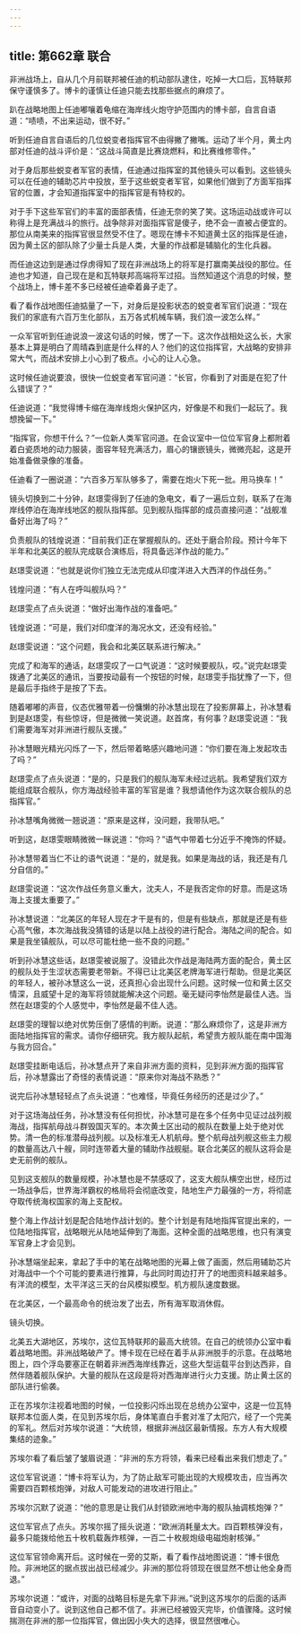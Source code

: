 ```yaml
---
---
---
```

title: 第662章 联合
---



非洲战场上，自从几个月前联邦被任迪的机动部队逮住，吃掉一大口后，瓦特联邦保守谨慎多了。博卡的谨慎让任迪只能去找那些据点的麻烦了。

趴在战略地图上任迪嘟嚷着龟缩在海岸线火炮守护范围内的博卡部，自言自语道：“啧啧，不出来运动，很不好。”

听到任迪自言自语后的几位蜕变者指挥官不由得撇了撇嘴。运动了半个月，黄土内部对任迪的战斗评价是：“这战斗简直是比赛烧燃料，和比赛维修零件。”

对于身后那些蜕变者军官的表情，任迪通过指挥室的其他镜头可以看到。这些镜头可以在任迪的辅助芯片中投放，至于这些蜕变者军官，如果他们做到了方面军指挥官的位置，才会知道指挥室中的指挥官是有特权的。

对于手下这些军官们的丰富的面部表情，任迪无奈的笑了笑。这场运动战或许可以称得上是充满战斗的旅行。战争除非对面指挥官是傻子，绝不会一直被占便宜的。那位从南美来的指挥官很显然受不住了。嗯现在博卡不知道黄土区的指挥是任迪，因为黄土区的部队除了少量士兵是人类，大量的作战都是辅脑化的生化兵器。

而任迪这边到是通过俘虏得知了现在非洲战场上的将军是打赢南美战役的那位。任迪也才知道，自己现在是和瓦特联邦高端将军过招。当然知道这个消息的时候，整个战场上，博卡差不多已经被任迪牵着鼻子走了。

看了看作战地图任迪掂量了一下，对身后是投影状态的蜕变者军官们说道：“现在我们的家底有六百万生化部队，五万各式机械车辆，我们浪一波怎么样。”

一众军官听到任迪说浪一波这句话的时候，愣了一下。这次作战相处这么长，大家基本上算是明白了周晴森到底是什么样的人？他们的这位指挥官，大战略的安排非常大气，而战术安排上小心到了极点。小心的让人心急。

这时候任迪说要浪，很快一位蜕变者军官问道：“长官，你看到了对面是在犯了什么错误了？”

任迪说道：“我觉得博卡缩在海岸线炮火保护区内，好像是不和我们一起玩了。我想挽留一下。”

“指挥官，你想干什么？”一位新人类军官问道。在会议室中一位位军官身上都附着着白瓷质地的动力服装，面容年轻充满活力，眉心的镶嵌镜头，微微亮起，这是开始准备做录像的准备。

任迪看了一圈说道：“六百多万军队够多了，需要在炮火下死一批。用马换车！”

镜头切换到二十分钟，赵璟雯得到了任迪的急电文，看了一遍后立刻，联系了在海岸线停泊在海岸线地区的舰队指挥部。见到舰队指挥部的成员直接问道：“战舰准备好出海了吗？”

负责舰队的钱煌说道：“目前我们正在掌握舰队的。还处于磨合阶段。预计今年下半年和北美区的舰队完成联合演练后，将具备远洋作战的能力。”

赵璟雯说道：“也就是说你们独立无法完成从印度洋进入大西洋的作战任务。”

钱煌问道：“有人在呼叫舰队吗？”

赵璟雯点了点头说道：“做好出海作战的准备吧。”

钱煌说道：“可是，我们对印度洋的海况水文，还没有经验。”

赵璟雯说道：“这个问题，我会和北美区联系进行解决。”

完成了和海军的通话，赵璟雯叹了一口气说道：“这时候要舰队，哎。”说完赵璟雯拨通了北美区的通讯，当要按动最有一个按钮的时候，赵璟雯手指犹豫了一下，但是最后手指终于是按了下去。

随着嘟嘟的声音，仪态优雅带着一份慵懒的孙冰慧出现在了投影屏幕上，孙冰慧看到是赵璟雯，有些惊讶，但是微微一笑说道。赵首席，有何事？赵璟雯说道：“我们需要海军对非洲进行舰队支援。”

孙冰慧眼光精光闪烁了一下，然后带着略感兴趣地问道：“你们要在海上发起攻击了吗？”

赵璟雯点了点头说道：“是的，只是我们的舰队海军未经过远航。我希望我们双方能组成联合舰队，你方海战经验丰富的军官是谁？我想请他作为这次联合舰队的总指挥官。”

孙冰慧嘴角微微一翘说道：“原来是这样，没问题，我带队吧。”

听到这，赵璟雯眼睛微微一眯说道：“你吗？”语气中带着七分近乎不掩饰的怀疑。

孙冰慧带着当仁不让的语气说道：“是的，就是我。如果是海战的话，我还是有几分自信的。”

赵璟雯说道：“这次作战任务意义重大，沈夫人，不是我否定你的好意。而是这场海上支援太重要了。”

孙冰慧说道：“北美区的年轻人现在才干是有的，但是有些缺点，那就是还是有些心高气傲，本次海战我没猜错的话是以陆上战役的进行配合。海陆之间的配合。如果是我坐镇舰队，可以尽可能杜绝一些不良的问题。”

听到孙冰慧这些话，赵璟雯被说服了。没错此次作战是海陆两方面的配合，黄土区的舰队处于生涩状态需要老带新。不得已让北美区老牌海军进行帮助。但是北美区的年轻人，被孙冰慧这么一说，还真担心会出现什么问题。这时候一位和黄土区交情深，且威望十足的海军将领就能解决这个问题。毫无疑问李怡然是最佳人选。当然在赵璟雯的个人感觉中，李怡然是最不佳人选。

赵璟雯的理智以绝对优势压倒了感情的判断。说道：“那么麻烦你了，这是非洲方面陆地指挥官的需求。请你仔细研究。我方舰队起航，希望贵方舰队能在南中国海与我方回合。”

赵璟雯挂断电话后，孙冰慧点开了来自非洲方面的资料，见到非洲方面的指挥官后，孙冰慧露出了奇怪的表情说道：“原来你对海战不熟悉？”

说完后孙冰慧轻轻点了点头说道：“也难怪，毕竟任务经历的还是过少了。”

对于这场海战任务，孙冰慧没有任何担忧，孙冰慧可是在多个任务中见证过战列舰海战，指挥航母战斗群毁国灭军的。本次黄土区出动的舰队在数量上处于绝对优势。清一色的标准潜母战列舰。以及标准无人机航母。整个航母战列舰这些主力舰的数量高达八十艘，同时连带着大量的辅助作战舰艇。联合北美区的舰队这将会是史无前例的舰队。

见到这支舰队的数量规模，孙冰慧也是不禁感叹了，这支大舰队横空出世，经历过一场战争后，世界海洋霸权的格局将会彻底改变，陆地生产力最强的一方，将彻底夺取传统海权国家的海上支配权。

整个海上作战计划是配合陆地作战计划的。整个计划是有陆地指挥官提出来的，一位陆地指挥官，战略眼光从陆地延伸到了海面。这种全面的战略思维，也只有演变军官身上才会见到。

孙冰慧端坐起来，拿起了手中的笔在战略地图的光幕上做了画面，然后用辅助芯片对海战中一个个可能的要素进行推算，与此同时周边打开了的地图资料越来越多。有洋流的模型，太平洋这三天的台风模拟模型。机方舰队速度数据。

在北美区，一个最高命令的统治发了出去，所有海军取消休假。

镜头切换。

北美五大湖地区，苏埃尔，这位瓦特联邦的最高大统领。在自己的统领办公室中看着战略地图。非洲战略破产了。博卡现在已经在着手从非洲脱手的示意。在战略地图上，四个浮岛要塞正在朝着非洲西海岸线靠近，这些大型运载平台到达西非，自然伴随着舰队保护。大量的舰队在这段是将对西海岸进行火力支援。防止黄土区的部队进行偷袭。

正在苏埃尔注视着地图的时候，一位投影闪烁出现在总统办公室中，这是一位瓦特联邦本位面人类，在见到苏埃尔后，身体笔直白手套对准了太阳穴，经了一个完美的军礼。然后对苏埃尔说道：“大统领，根据非洲战区最新情报。东方人有大规模集结的迹象。”

苏埃尔看了看后皱了皱眉说道：“非洲的东方将领，看来已经看出来我们想走了。”

这位军官说道：“博卡将军认为，为了防止敌军可能出现的大规模攻击，应当再次需要四百颗核炮弹，对敌人可能发动的进攻进行阻止。”

苏埃尔沉默了说道：“他的意思是让我们从封锁欧洲地中海的舰队抽调核炮弹？”

这位军官点了点头。苏埃尔摇了摇头说道：“欧洲消耗量太大。四百颗核弹没有，最多只能拨给他五十枚机载轰炸核弹，一百二十枚舰炮级电磁炮射核弹。”

这位军官领命离开后。这时候在一旁的艾斯，看了看作战地图说道：“博卡很危险。非洲地区的据点拔出战已经减少。非洲的那位将领现在很显然不想让他全身而退。”

苏埃尔说道：“或许，对面的战略目标是先拿下非洲。”说到这苏埃尔的后面的话声音自动变小了。说到这他自己都不信了。非洲已经被毁灭完毕，价值骤降。这时候揣测在非洲的那一位指挥官，做出因小失大的选择，很显然很唯心。